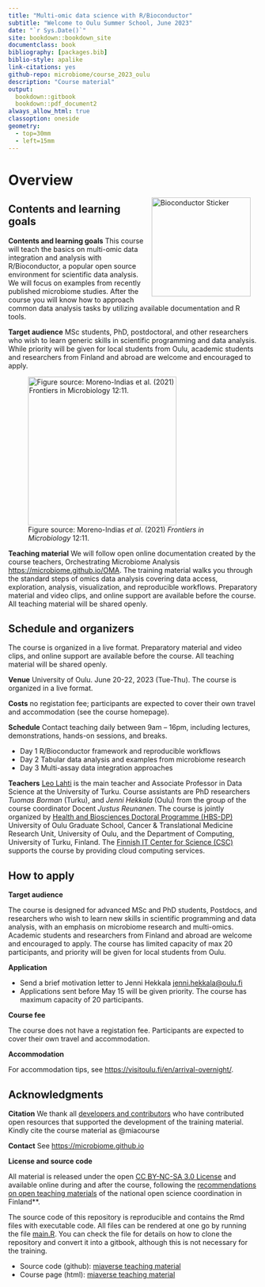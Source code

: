 ```yaml
--- 
title: "Multi-omic data science with R/Bioconductor"
subtitle: "Welcome to Oulu Summer School, June 2023"
date: "`r Sys.Date()`"
site: bookdown::bookdown_site
documentclass: book
bibliography: [packages.bib]
biblio-style: apalike
link-citations: yes
github-repo: microbiome/course_2023_oulu
description: "Course material"
output:
  bookdown::gitbook
  bookdown::pdf_document2
always_allow_html: true  
classoption: oneside
geometry:
  - top=30mm
  - left=15mm
---
```






# Overview

<a href="https://bioconductor.org"><img src="`r rebook::BiocSticker('animated')`" width="200" alt="Bioconductor Sticker" align="right" style="margin: 0 1em 0 1em" /></a>


## Contents and learning goals

::: {.grid}

::: {.g-col-8}
**Contents and learning goals** This course will teach the basics on multi-omic data integration and analysis with R/Bioconductor, a popular open source environment for scientific data analysis. We will focus on examples from recently published microbiome studies. After the course you will know how to approach common data analysis tasks by utilizing available documentation and R tools.

**Target audience** MSc students, PhD, postdoctoral, and other researchers who wish to learn generic skills in scientific programming and data analysis. While priority will be given for local students from Oulu, academic students and researchers from Finland and abroad are welcome and encouraged to apply. 
:::

::: {.g-col-3}
![Figure source: Moreno-Indias _et al_. (2021) _Frontiers in Microbiology_ 12:11. ](fig.png){fig-align="center" width="300"}
:::

:::


**Teaching material** We will follow open online documentation created by the course teachers, Orchestrating Microbiome Analysis [https://microbiome.github.io/OMA](https://microbiome.github.io/OMA). The training material walks you through the standard steps of omics data analysis covering data access, exploration, analysis, visualization, and reproducible workflows. Preparatory material and video clips, and online support are available before the course. All teaching material will be shared openly.


## Schedule and organizers

The course is organized in a live format. Preparatory material and video clips, and online support are available before the course. All teaching material will be shared openly.

**Venue** University of Oulu. June 20-22, 2023 (Tue-Thu). The course is organized in a live format. 

**Costs** no registation fee; participants are expected to cover their own travel and accommodation (see the course homepage).

**Schedule** Contact teaching daily between 9am -- 16pm, including lectures, demonstrations, hands-on sessions, and breaks. 

 * Day 1 R/Bioconductor framework and reproducible workflows 
 * Day 2 Tabular data analysis and examples from microbiome research
 * Day 3 Multi-assay data integration approaches



**Teachers** [Leo Lahti](https://datascience.utu.fi) is the main teacher and Associate Professor in Data Science at the University of Turku. Course assistants are PhD researchers *Tuomas Borman* (Turku), and *Jenni Hekkala* (Oulu) from the group of the course coordinator Docent *Justus Reunanen*. The course is jointly organized by [Health and Biosciences Doctoral Programme (HBS-DP)](https://www.oulu.fi/en/research/graduate-school/organisation-and-contact-information-uniogs/health-and-biosciences-doctoral-programme) University of Oulu Graduate School, Cancer & Translational Medicine Research Unit, University of Oulu, and the Department of Computing, University of Turku, Finland. The [Finnish IT Center for Science (CSC)](https://csc.fi/) supports the course by providing cloud computing services.

## How to apply

**Target audience**

The course is designed for advanced MSc and PhD students, Postdocs, and researchers who wish to learn new skills in scientific programming and data analysis, with an emphasis on microbiome research and multi-omics. Academic students and researchers from Finland and abroad are welcome and encouraged to apply. The course has limited capacity of max 20 participants, and priority will be given for local students from Oulu.

**Application**

-   Send a brief motivation letter to Jenni Hekkala [jenni.hekkala\@oulu.fi](mailto:jenni.hekkala@oulu.fi){.email}
-   Applications sent before May 15 will be given priority. The course has maximum capacity of 20 participants. 


**Course fee**

The course does not have a registation fee. Participants are expected to cover their own travel and accommodation.

**Accommodation**

For accommodation tips, see <https://visitoulu.fi/en/arrival-overnight/>.


## Acknowledgments

**Citation** We thank all [developers and contributors](https://microbiome.github.io) who have contributed open resources that supported the development of the training material. Kindly cite the course material as @miacourse 

**Contact** See [https://microbiome.github.io](https://microbiome.github.io)


**License and source code**

All material is released under the open [CC BY-NC-SA 3.0 License](LICENSE) and available online during and after the course, following the [recommendations on open teaching materials](https://avointiede.fi/fi/linjaukset-ja-aineistot/kotimaiset-linjaukset/oppimisen-ja-oppimateriaalien-avoimuuden-linjaus) of the national open science coordination in Finland**.

The source code of this repository is reproducible and contains
the Rmd files with executable code. All files can be rendered at one
go by running the file [main.R](main.R). You can check the file for
details on how to clone the repository and convert it into a gitbook,
although this is not necessary for the training.

- Source code (github): [miaverse teaching material](https://github.com/microbiome/course_2023_oulu)
- Course page (html): [miaverse teaching material](https://microbiome.github.io/course_2023_oulu/)

